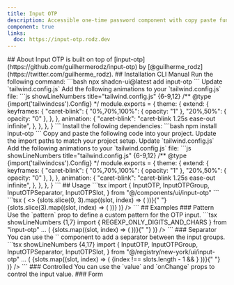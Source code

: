 ```yaml
---
title: Input OTP
description: Accessible one-time password component with copy paste functionality.
component: true
links:
  doc: https://input-otp.rodz.dev
---
```

<ComponentPreview name="input-otp-demo" />
## About
Input OTP is built on top of [input-otp](https://github.com/guilhermerodz/input-otp) by [@guilherme_rodz](https://twitter.com/guilherme_rodz).
## Installation
<Tabs defaultValue="cli">
<TabsList>
  <TabsTrigger value="cli">CLI</TabsTrigger>
  <TabsTrigger value="manual">Manual</TabsTrigger>
</TabsList>
<TabsContent value="cli">
<Steps>
<Step>Run the following command:</Step>
```bash
npx shadcn-ui@latest add input-otp
```
<Step>Update `tailwind.config.js`</Step>
Add the following animations to your `tailwind.config.js` file:
```js showLineNumbers title="tailwind.config.js" {6-9,12}
/** @type {import('tailwindcss').Config} */
module.exports = {
  theme: {
    extend: {
      keyframes: {
        "caret-blink": {
          "0%,70%,100%": { opacity: "1" },
          "20%,50%": { opacity: "0" },
        },
      },
      animation: {
        "caret-blink": "caret-blink 1.25s ease-out infinite",
      },
    },
  },
}
```
</Steps>
</TabsContent>
<TabsContent value="manual">
<Steps>
<Step>Install the following dependencies:</Step>
```bash
npm install input-otp
```
<Step>Copy and paste the following code into your project.</Step>
<ComponentSource name="input-otp" />
<Step>Update the import paths to match your project setup.</Step>
<Step>Update `tailwind.config.js`</Step>
Add the following animations to your `tailwind.config.js` file:
```js showLineNumbers title="tailwind.config.js" {6-9,12}
/** @type {import('tailwindcss').Config} */
module.exports = {
  theme: {
    extend: {
      keyframes: {
        "caret-blink": {
          "0%,70%,100%": { opacity: "1" },
          "20%,50%": { opacity: "0" },
        },
      },
      animation: {
        "caret-blink": "caret-blink 1.25s ease-out infinite",
      },
    },
  },
}
```
</Steps>
</TabsContent>
</Tabs>
## Usage
```tsx
import {
  InputOTP,
  InputOTPGroup,
  InputOTPSeparator,
  InputOTPSlot,
} from "@/components/ui/input-otp"
```
```tsx
<InputOTP
  maxLength={6}
  render={({ slots }) => (
    <>
      <InputOTPGroup>
        {slots.slice(0, 3).map((slot, index) => (
          <InputOTPSlot key={index} {...slot} />
        ))}{" "}
      </InputOTPGroup>
      <InputOTPSeparator />
      <InputOTPGroup>
        {slots.slice(3).map((slot, index) => (
          <InputOTPSlot key={index} {...slot} />
        ))}
      </InputOTPGroup>
    </>
  )}
/>
```
## Examples
### Pattern
Use the `pattern` prop to define a custom pattern for the OTP input.
<ComponentPreview name="input-otp-pattern" />
```tsx showLineNumbers {1,7}
import { REGEXP_ONLY_DIGITS_AND_CHARS } from "input-otp"
...
<InputOTP
  maxLength={6}
  pattern={REGEXP_ONLY_DIGITS_AND_CHARS}
  render={({ slots }) => (
    <InputOTPGroup>
      {slots.map((slot, index) => (
        <InputOTPSlot key={index} {...slot} />
      ))}{" "}
    </InputOTPGroup>
  )}
/>
```
### Separator
You can use the `<InputOTPSeparator />` component to add a separator between the input groups.
<ComponentPreview name="input-otp-separator" />
```tsx showLineNumbers {4,17}
import {
  InputOTP,
  InputOTPGroup,
  InputOTPSeparator,
  InputOTPSlot,
} from "@/registry/new-york/ui/input-otp"
...
<InputOTP
  maxLength={6}
  render={({ slots }) => (
    <InputOTPGroup className="gap-2">
      {slots.map((slot, index) => (
        <React.Fragment key={index}>
          <InputOTPSlot className="rounded-md border" {...slot} />
          {index !== slots.length - 1 && <InputOTPSeparator />}
        </React.Fragment>
      ))}{" "}
    </InputOTPGroup>
  )}
/>
```
### Controlled
You can use the `value` and `onChange` props to control the input value.
<ComponentPreview name="input-otp-controlled" />
### Form
<ComponentPreview name="input-otp-form" />
